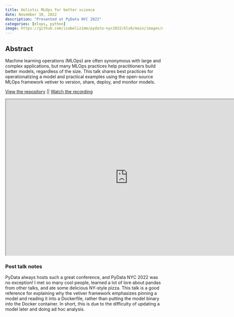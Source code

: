 ```yaml
---
title: Holistic MLOps for better science
date: November 10, 2022
description: "Presented at PyData NYC 2022"
categories: [mlops, python]
image: https://github.com/isabelizimm/pydata-nyc2022/blob/main/images/deploy-not-here.jpg?raw=true
---
```

## Abstract

Machine learning operations (MLOps) are often synonymous with large and complex applications, but many MLOps practices help practitioners build better models, regardless of the size. This talk shares best practices for operationalizing a model and practical examples using the open-source MLOps framework vetiver to version, share, deploy, and monitor models.

[View the repository](https://github.com/isabelizimm/talk-pydata-nyc2022) || 
[Watch the recording](https://www.youtube.com/watch?v=HYvZ3HDJlf4)


```{=html}
<iframe width="780" height="500" src="https://www.isabelizimm.me/talk-pydata-nyc2022/#/title-slide" title="Holistic MLOps for better science"></iframe>
```

### Post talk notes

PyData always hosts such a great conference, and PyData NYC 2022 was no exception! I met so many cool people, learned a lot of lore about pandas from other talks, and ate some delicious NY-style pizza. This talk is a good reference for explaining why the vetiver framework emphasizes pinning a model and reading it into a Dockerfile, rather than putting the model binary into the Docker container. In short, this is due to the difficulty of updating a model later and doing ad hoc analysis.
